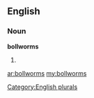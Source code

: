==English==

===Noun===
'''bollworms'''

# {{plural of|[[bollworm]]}}

[[Category:English plurals]]

[[ar:bollworms]]
[[my:bollworms]]